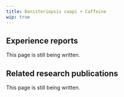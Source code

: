 ---
title: Banisteriopsis caapi + Caffeine
wip: true
---

## Experience reports

This page is still being written.

## Related research publications

This page is still being written.

